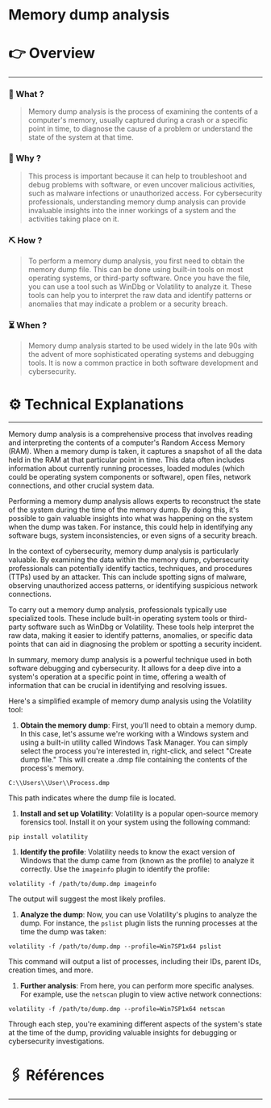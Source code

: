 # Memory dump analysis


# 👉 Overview

---

### 👀 What ?

> Memory dump analysis is the process of examining the contents of a computer's memory, usually captured during a crash or a specific point in time, to diagnose the cause of a problem or understand the state of the system at that time.
> 

### 🧐 Why ?

> This process is important because it can help to troubleshoot and debug problems with software, or even uncover malicious activities, such as malware infections or unauthorized access. For cybersecurity professionals, understanding memory dump analysis can provide invaluable insights into the inner workings of a system and the activities taking place on it.
> 

### ⛏️ How ?

> To perform a memory dump analysis, you first need to obtain the memory dump file. This can be done using built-in tools on most operating systems, or third-party software. Once you have the file, you can use a tool such as WinDbg or Volatility to analyze it. These tools can help you to interpret the raw data and identify patterns or anomalies that may indicate a problem or a security breach.
> 

### ⏳ When ?

> Memory dump analysis started to be used widely in the late 90s with the advent of more sophisticated operating systems and debugging tools. It is now a common practice in both software development and cybersecurity.
> 

# ⚙️ Technical Explanations

---

Memory dump analysis is a comprehensive process that involves reading and interpreting the contents of a computer's Random Access Memory (RAM). When a memory dump is taken, it captures a snapshot of all the data held in the RAM at that particular point in time. This data often includes information about currently running processes, loaded modules (which could be operating system components or software), open files, network connections, and other crucial system data.

Performing a memory dump analysis allows experts to reconstruct the state of the system during the time of the memory dump. By doing this, it's possible to gain valuable insights into what was happening on the system when the dump was taken. For instance, this could help in identifying any software bugs, system inconsistencies, or even signs of a security breach.

In the context of cybersecurity, memory dump analysis is particularly valuable. By examining the data within the memory dump, cybersecurity professionals can potentially identify tactics, techniques, and procedures (TTPs) used by an attacker. This can include spotting signs of malware, observing unauthorized access patterns, or identifying suspicious network connections.

To carry out a memory dump analysis, professionals typically use specialized tools. These include built-in operating system tools or third-party software such as WinDbg or Volatility. These tools help interpret the raw data, making it easier to identify patterns, anomalies, or specific data points that can aid in diagnosing the problem or spotting a security incident.

In summary, memory dump analysis is a powerful technique used in both software debugging and cybersecurity. It allows for a deep dive into a system's operation at a specific point in time, offering a wealth of information that can be crucial in identifying and resolving issues.

Here's a simplified example of memory dump analysis using the Volatility tool:

1. **Obtain the memory dump**: First, you'll need to obtain a memory dump. In this case, let's assume we're working with a Windows system and using a built-in utility called Windows Task Manager. You can simply select the process you're interested in, right-click, and select "Create dump file." This will create a .dmp file containing the contents of the process's memory.

```
C:\\Users\\User\\Process.dmp

```

This path indicates where the dump file is located.

1. **Install and set up Volatility**: Volatility is a popular open-source memory forensics tool. Install it on your system using the following command:

```
pip install volatility

```

1. **Identify the profile**: Volatility needs to know the exact version of Windows that the dump came from (known as the profile) to analyze it correctly. Use the `imageinfo` plugin to identify the profile:

```
volatility -f /path/to/dump.dmp imageinfo

```

The output will suggest the most likely profiles.

1. **Analyze the dump**: Now, you can use Volatility's plugins to analyze the dump. For instance, the `pslist` plugin lists the running processes at the time the dump was taken:

```
volatility -f /path/to/dump.dmp --profile=Win7SP1x64 pslist

```

This command will output a list of processes, including their IDs, parent IDs, creation times, and more.

1. **Further analysis**: From here, you can perform more specific analyses. For example, use the `netscan` plugin to view active network connections:

```
volatility -f /path/to/dump.dmp --profile=Win7SP1x64 netscan

```

Through each step, you're examining different aspects of the system's state at the time of the dump, providing valuable insights for debugging or cybersecurity investigations.

# 🖇️ Références

---